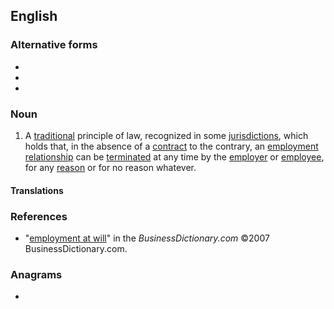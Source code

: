 {{also|employment-at-will}}
==English==
{{wikipedia|at-will employment}}

===Alternative forms===
* {{l|en|at will employment}}
* {{l|en|at-will employment}}
* {{l|en|employment-at-will}}

===Noun===
{{en-noun|head=[[employment]] [[at will]]|-}}

# {{lb|en|legal}} A [[traditional]] principle of law, recognized in some [[jurisdiction]]s, which holds that, in the absence of a [[contract]] to the contrary, an [[employment]] [[relationship]] can be [[terminate]]d at any time by the [[employer]] or [[employee]], for any [[reason]] or for no reason whatever.

====Translations====
{{trans-top|traditional principle of law}}
{{trans-mid}}
{{trans-bottom}}

===References===
* "[http://www.businessdictionary.com/definition/employment-at-will.html employment at will]" in the ''BusinessDictionary.com'' ©2007 BusinessDictionary.com.

===Anagrams===
* {{anagrams|en|a=aeeilllmmnopttwy|at will employment|at-will employment}}